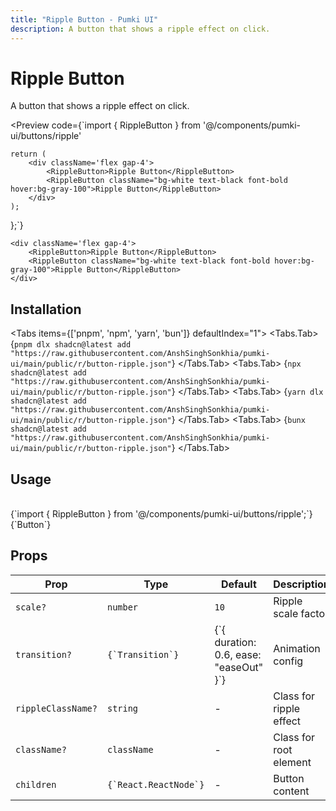 ```yaml
---
title: "Ripple Button - Pumki UI"
description: A button that shows a ripple effect on click.
---
```



# Ripple Button

A button that shows a ripple effect on click.

<Preview
  code={`import { RippleButton } from '@/components/pumki-ui/buttons/ripple'
   
    return (
        <div className='flex gap-4'>
            <RippleButton>Ripple Button</RippleButton>
            <RippleButton className="bg-white text-black font-bold hover:bg-gray-100">Ripple Button</RippleButton>
        </div>
    );
};`}
>
    <div className='flex gap-4'>
        <RippleButton>Ripple Button</RippleButton>
        <RippleButton className="bg-white text-black font-bold hover:bg-gray-100">Ripple Button</RippleButton>
    </div>

</Preview>

## Installation

<Tabs items={['pnpm', 'npm', 'yarn', 'bun']} defaultIndex="1">
  <Tabs.Tab>
    <CodeBlock language="bash">
      {`pnpm dlx shadcn@latest add "https://raw.githubusercontent.com/AnshSinghSonkhia/pumki-ui/main/public/r/button-ripple.json"`}
    </CodeBlock>
  </Tabs.Tab>
  <Tabs.Tab>
    <CodeBlock language="bash">
      {`npx shadcn@latest add "https://raw.githubusercontent.com/AnshSinghSonkhia/pumki-ui/main/public/r/button-ripple.json"`}
    </CodeBlock>
  </Tabs.Tab>
  <Tabs.Tab>
    <CodeBlock language="bash">
      {`yarn dlx shadcn@latest add "https://raw.githubusercontent.com/AnshSinghSonkhia/pumki-ui/main/public/r/button-ripple.json"`}
    </CodeBlock>
  </Tabs.Tab>
  <Tabs.Tab>
    <CodeBlock language="bash">
      {`bunx shadcn@latest add "https://raw.githubusercontent.com/AnshSinghSonkhia/pumki-ui/main/public/r/button-ripple.json"`}
    </CodeBlock>
  </Tabs.Tab>
</Tabs>

## Usage

<br/>

<CodeBlock language="typescript">
    {`import { RippleButton } from '@/components/pumki-ui/buttons/ripple';`}
</CodeBlock>

<br/>

<CodeBlock language="typescript">
    {`<RippleButton>Button</RippleButton>`}
</CodeBlock>

## Props


<PumkiTableStyles />

<PumkiTable>
  <table className="pumki-table">
    <thead>
      <tr>
        <th>Prop</th>
        <th>Type</th>
        <th>Default</th>
        <th>Description</th>
      </tr>
    </thead>
    <tbody>
      <tr>
        <td><code>scale?</code></td>
        <td><code>number</code></td>
        <td><code>10</code></td>
        <td>Ripple scale factor</td>
      </tr>
      <tr>
        <td><code>transition?</code></td>
        <td><code>{`Transition`}</code></td>
        <td>{`{ duration: 0.6, ease: "easeOut" }`}</td>
        <td>Animation config</td>
      </tr>
      <tr>
        <td><code>rippleClassName?</code></td>
        <td><code>string</code></td>
        <td>-</td>
        <td>Class for ripple effect</td>
      </tr>
      <tr>
        <td><code>className?</code></td>
        <td><code>className</code></td>
        <td>-</td>
        <td>Class for root element</td>
      </tr>
      <tr>
        <td><code>children</code></td>
        <td><code>{`React.ReactNode`}</code></td>
        <td>-</td>
        <td>Button content</td>
      </tr>
    </tbody>
  </table>
</PumkiTable>